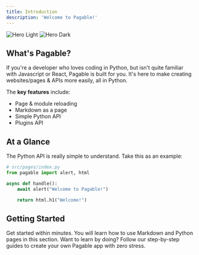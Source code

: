 ```yaml
---
title: Introduction
description: 'Welcome to Pagable!'
---
```


<img
  className="block dark:hidden"
  src="/images/hero-light.svg"
  alt="Hero Light"
/>
<img
  className="hidden dark:block"
  src="/images/hero-dark.svg"
  alt="Hero Dark"
/>

## What's Pagable?

If you're a developer who loves coding in Python, but isn't quite familiar with Javascript or React, Pagable is built for you. It's here to make creating websites/pages & APIs more easily, all in Python.

The **key features** include:

- Page & module reloading
- Markdown as a page
- Simple Python API
- Plugins API

## At a Glance

The Python API is really simple to understand. Take this as an example:

```python
# src/pages/index.py
from pagable import alert, html

async def handle():
    await alert("Welcome to Pagable!")

    return html.h1("Welcome!")
```

## Getting Started

<CardGroup cols={2}>
  <Card
    title="Quickstart"
    icon="flag"
    href="/quickstart"
  >
    Get started within minutes. You will learn how to use Markdown and Python pages in this section.
  </Card>
  <Card
    title="App Guides"
    icon="cube"
    href="/app-guides"
  >
    Want to learn by doing? Follow our step-by-step guides to create your own Pagable app with zero stress.
  </Card>
</CardGroup>
